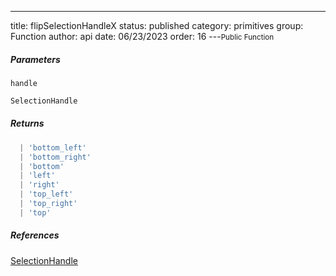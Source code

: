 ---
title: flipSelectionHandleX
status: published
category: primitives
group: Function
author: api
date: 06/23/2023
order: 16
---<Small>Public Function</Small>




##### Parameters


<ParametersTable>

<ParametersTableRow>
<ParametersTableName>

`handle`

</ParametersTableName>
<ParametersTableDescription>

```ts
SelectionHandle
```



</ParametersTableDescription>
</ParametersTableRow>
</ParametersTable>

##### Returns


```ts
  | 'bottom_left'
  | 'bottom_right'
  | 'bottom'
  | 'left'
  | 'right'
  | 'top_left'
  | 'top_right'
  | 'top'
```

##### References

[SelectionHandle](/gen/primitives/SelectionHandle-type)

